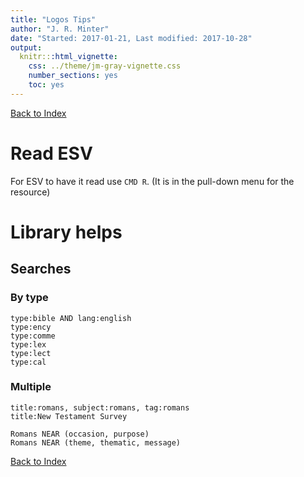 ```yaml
---
title: "Logos Tips"
author: "J. R. Minter"
date: "Started: 2017-01-21, Last modified: 2017-10-28"
output:
  knitr:::html_vignette:
    css: ../theme/jm-gray-vignette.css
    number_sections: yes
    toc: yes
---
```

[Back to Index](../README.html)

# Read ESV

For ESV to have it read use `CMD R`. (It is in the pull-down menu for the
resource)

# Library helps

## Searches

### By type

```
type:bible AND lang:english
type:ency
type:comme
type:lex
type:lect
type:cal
```

### Multiple
```
title:romans, subject:romans, tag:romans
title:New Testament Survey
```

```
Romans NEAR (occasion, purpose)
Romans NEAR (theme, thematic, message)
```

[Back to Index](../README.html)